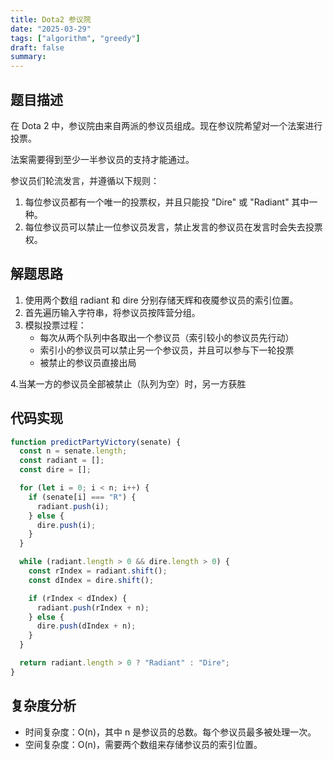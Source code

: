 ```yaml
---
title: Dota2 参议院
date: "2025-03-29"
tags: ["algorithm", "greedy"]
draft: false
summary:
---
```


## 题目描述

在 Dota 2 中，参议院由来自两派的参议员组成。现在参议院希望对一个法案进行投票。

法案需要得到至少一半参议员的支持才能通过。

参议员们轮流发言，并遵循以下规则：

1. 每位参议员都有一个唯一的投票权，并且只能投 "Dire" 或 "Radiant" 其中一种。
2. 每位参议员可以禁止一位参议员发言，禁止发言的参议员在发言时会失去投票权。

## 解题思路

1. 使用两个数组 radiant 和 dire 分别存储天辉和夜魇参议员的索引位置。
2. 首先遍历输入字符串，将参议员按阵营分组。
3. 模拟投票过程：
   - 每次从两个队列中各取出一个参议员（索引较小的参议员先行动）
   - 索引小的参议员可以禁止另一个参议员，并且可以参与下一轮投票
   - 被禁止的参议员直接出局

4.当某一方的参议员全部被禁止（队列为空）时，另一方获胜

## 代码实现

```js
function predictPartyVictory(senate) {
  const n = senate.length;
  const radiant = [];
  const dire = [];

  for (let i = 0; i < n; i++) {
    if (senate[i] === "R") {
      radiant.push(i);
    } else {
      dire.push(i);
    }
  }

  while (radiant.length > 0 && dire.length > 0) {
    const rIndex = radiant.shift();
    const dIndex = dire.shift();

    if (rIndex < dIndex) {
      radiant.push(rIndex + n);
    } else {
      dire.push(dIndex + n);
    }
  }

  return radiant.length > 0 ? "Radiant" : "Dire";
}
```

## 复杂度分析

- 时间复杂度：O(n)，其中 n 是参议员的总数。每个参议员最多被处理一次。
- 空间复杂度：O(n)，需要两个数组来存储参议员的索引位置。
